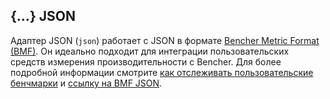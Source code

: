 
## \{...\} JSON

Адаптер JSON (`json`) работает с JSON в формате [Bencher Metric Format (BMF)][bmf].
Он идеально подходит для интеграции пользовательских средств измерения производительности с Bencher.
Для более подробной информации смотрите [как отслеживать пользовательские бенчмарки][custom benchmarks]
и [ссылку на BMF JSON][bmf].

<BencherMock />

[bmf]: /ru/docs/reference/bencher-metric-format/
[bencher run]: /ru/docs/explanation/bencher-run/#benchmark-command
[custom benchmarks]: /ru/docs/how-to/track-custom-benchmarks/